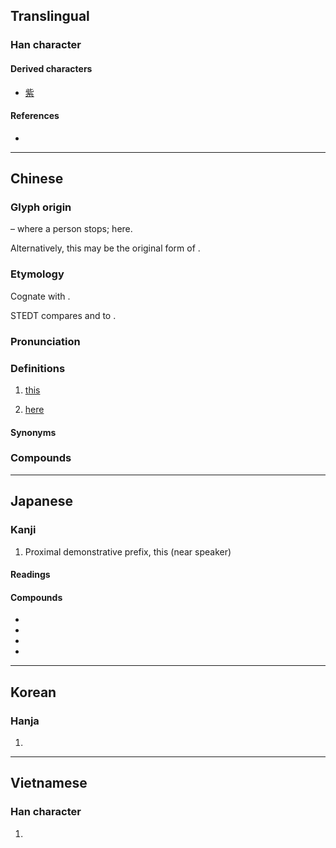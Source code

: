 {{also|比}}
{{character info/new}}
==Translingual==
{{stroke order|strokes=6}}

===Han character===
{{Han char|rn=77|rad=止|as=02|sn=6|four=21110|canj=YMP|ids=⿰止匕}}

====Derived characters====
* [[紫]]

====References====
* {{Han ref|kx=0574.100|dkj=16259|dj=0964.030|hdz=21438.030|uh=6B64|ud=27492|bh=A6B9|bd=42681}}

----

==Chinese==
{{zh-forms}}

===Glyph origin===
{{Han etyl}}
{{Han compound|止|人|ls=ic|t1=stop|t2=person}} – where a person stops; here.

Alternatively, this may be the original form of {{och-l|跐|to stamp, to stop, to stand}}.

===Etymology===
Cognate with {{och-l|斯|this}}.

STEDT compares {{och-l|此}} and {{och-l|斯}} to {{cog|sit-tan-pro|*si||this}}.

===Pronunciation===
{{zh-pron
|m=cǐ
|c=ci2
|h=pfs=chhṳ́
|mb=chǔ
|md=chṳ̄
|mn=xm,zz,tw:chhú/qz:chhír
|mn-t=ce2
|w=2tshr
|mc=y
|oc=y
|ma=Zh-ci.ogg
|cat=det,adv
}}

===Definitions===
{{zh-hanzi}}

# {{lb|zh|literary}} [[this]]
#: {{zh-x|此 號碼 無法 接通。|'''This''' number cannot be reached.}}
# {{lb|zh|literary}} [[here]]
#: {{zh-x|請 按 此。|Please press '''here'''.}}

====Synonyms====
{{zh-dial|這}}
{{zh-dial|這裡}}

===Compounds===
{{zh-der|一寒如此|一至於此|不分彼此|不枉此生|不虛此生|不虛此行|不過如此|並無此事|人同此心|以此|以此類推|准此|出此下策|到此一遊|前此|厚彼薄此|厚此薄彼|原來如此|命該如此|因此|因此上|在此一舉|在此存照|外此|多此一舉|奉此|如此|如此這般|就此|就此打住|就此罷手|彼倡此和|彼唱此和|彼此|從此|挹彼注此|據此|故此|昉此|有鑑於此|有鑒於此|果然如此|樂此不倦|樂此不疲|樹猶如此|欽此|欽此欽遵|此事體大|此仆彼起|此刻|此君|此唱彼和|此問彼難|此地|此外|此家|此岸|此後|此時|此時此刻|此生|此發彼應|此舉|此豸|此起彼伏|此起彼落|此道|此間|泐此|滅此朝食|特此|由此|當此|立此存照|等因奉此|纔此|自此|莫此為甚|話雖如此|諸如此例|諸如此類|豈有此理|這般如此|過此以往|長此以往|除此之外|雖然如此|顧此失彼}}

{{zh-cat|Elementary}}

----

==Japanese==

===Kanji===
{{ja-kanji|grade=n|rs=止02}}

# Proximal demonstrative prefix, this (near speaker)

====Readings====
{{ja-readings
|goon=し
|kanon=し
|kun=これ-, こ-の, ここ-
}}

====Compounds====
* {{ja-r|此れ|これ}}
* {{ja-r|此の|この}}
* {{ja-r|此処|ここ}}
* {{ja-r|此方|こちら}}

----

==Korean==

===Hanja===
{{ko-hanja|hangeul=차|eumhun=|rv=cha|mr=ch'a|y=cha}}

# {{defn|lang=ko|sort=止02}}

----

==Vietnamese==

===Han character===
{{vi-hantu|[[thử]], [[nảy]], [[thửa]]|rs=止02}}

# {{defn|lang=vi|sort=止02}}